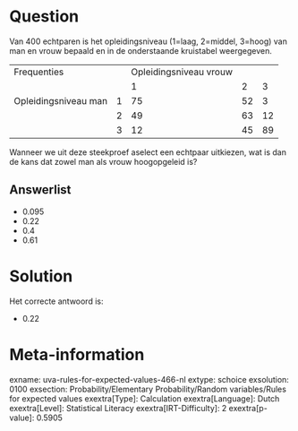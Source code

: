 Question
========

Van 400 echtparen is het opleidingsniveau (1=laag, 2=middel, 3=hoog) van
man en vrouw bepaald en in de onderstaande kruistabel weergegeven.

  ---------------------- --- ------------------------ ---- ----
  Frequenties                Opleidingsniveau vrouw        
                             1                        2    3
  Opleidingsniveau man   1   75                       52   3
                         2   49                       63   12
                         3   12                       45   89
  ---------------------- --- ------------------------ ---- ----

Wanneer we uit deze steekproef aselect een echtpaar uitkiezen, wat is
dan de kans dat zowel man als vrouw hoogopgeleid is?


Answerlist
----------

* 0.095
* 0.22
* 0.4
* 0.61

Solution
========

Het correcte antwoord is: 

* 0.22

Meta-information
================
exname: uva-rules-for-expected-values-466-nl
extype: schoice
exsolution: 0100
exsection: Probability/Elementary Probability/Random variables/Rules for expected values
exextra[Type]: Calculation
exextra[Language]: Dutch
exextra[Level]: Statistical Literacy
exextra[IRT-Difficulty]: 2
exextra[p-value]: 0.5905
